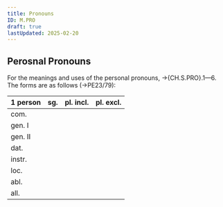 ```yaml
---
title: Pronouns
ID: M.PRO
draft: true
lastUpdated: 2025-02-20
---
```




## Perosnal Pronouns

For the meanings and uses of the personal pronouns, &rarr;{CH.S.PRO}.1—6. The forms are as follows (&rarr;PE23/79):

|   1 person   	|  sg. 	| pl. incl.	| pl. excl.	|
|-------------	|------------	|----------	|----------	|
| com. | <Tengwar tengwar="" latin="ni"/> | <Tengwar tengwar="" latin="me"/> | <Tengwar tengwar="" latin="ve"/> |
| gen. I | <Tengwar tengwar="" latin="ni"/><Tengwar tengwar="" latin="o" color="red"/> | <Tengwar tengwar="" latin="me"/><Tengwar tengwar="" latin="o(n)" color="red"/> | <Tengwar tengwar="" latin="ve"/><Tengwar tengwar="" latin="o(n)" color="red"/> |
| gen. II | <Tengwar tengwar="" latin="ni"/><Tengwar tengwar="" latin="nya" color="red"/> | <Tengwar tengwar="" latin="me"/><Tengwar tengwar="" latin="nya" color="red"/> | <Tengwar tengwar="" latin="ve"/><Tengwar tengwar="" latin="nya" color="red"/> |
| dat. | <Tengwar tengwar="" latin="ni"/><Tengwar tengwar="" latin="n" color="red"/> | <Tengwar tengwar="" latin="me"/><Tengwar tengwar="" latin="n" color="red"/> | <Tengwar tengwar="" latin="ve"/><Tengwar tengwar="" latin="n" color="red"/> |
| instr. | <Tengwar tengwar="" latin="ni"/><Tengwar tengwar="" latin="men" color="red"/> | <Tengwar tengwar="" latin="me"/><Tengwar tengwar="" latin="nen" color="red"/> | <Tengwar tengwar="" latin="ve"/><Tengwar tengwar="" latin="nen" color="red"/> |
| loc. | <Tengwar tengwar="" latin="ni"/><Tengwar tengwar="" latin="sse" color="red"/> | <Tengwar tengwar="" latin="me"/><Tengwar tengwar="" latin="sse" color="red"/> | <Tengwar tengwar="" latin="ve"/><Tengwar tengwar="" latin="sse" color="red"/> |
| abl. | <Tengwar tengwar="" latin="ni"/><Tengwar tengwar="" latin="llo" color="red"/> | <Tengwar tengwar="" latin="me"/><Tengwar tengwar="" latin="llo" color="red"/> | <Tengwar tengwar="" latin="ve"/><Tengwar tengwar="" latin="llo" color="red"/> |
| all. | <Tengwar tengwar="" latin="ni"/><Tengwar tengwar="" latin="nna" color="red"/> | <Tengwar tengwar="" latin="me"/><Tengwar tengwar="" latin="nna" color="red"/> | <Tengwar tengwar="" latin="ve"/><Tengwar tengwar="" latin="nna" color="red"/> |